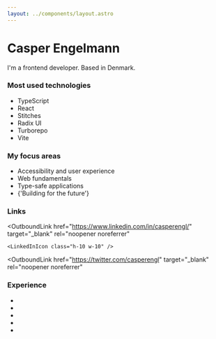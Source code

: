 ```yaml
---
layout: ../components/layout.astro
---
```



# Casper Engelmann

I'm a frontend developer. Based in Denmark.

### Most used technologies

- <OutboundLink href="https://www.typescriptlang.org/">TypeScript</OutboundLink>
- <OutboundLink href="https://reactjs.org/">React</OutboundLink>
- <OutboundLink href="https://stitches.dev/">Stitches</OutboundLink>
- <OutboundLink href="https://www.radix-ui.com/">Radix UI</OutboundLink>
- <OutboundLink href="https://turborepo.org/">Turborepo</OutboundLink>
- <OutboundLink href="https://vitejs.dev/">Vite</OutboundLink>

### My focus areas

- Accessibility and user experience
- Web fundamentals
- Type-safe applications
- <OutboundLink href="https://frontendmastery.com/posts/building-future-facing-frontend-architectures/">
  	{'Building for the future'}
  </OutboundLink>

### Links

<div class="flex flex-wrap gap-2">
<OutboundLink
  href="https://github.com/casperengl/"
  target="_blank"
  rel="noopener noreferrer"
>
  <GithubIcon class="h-10 w-10" />
</OutboundLink>

<OutboundLink
	href="https://www.linkedin.com/in/casperengl/"
	target="_blank"
	rel="noopener noreferrer"
>
	<LinkedInIcon class="h-10 w-10" />
</OutboundLink>

<OutboundLink
  href="https://twitter.com/casperengl"
  target="_blank"
  rel="noopener noreferrer"
>
  <TwitterIcon class="h-10 w-10" />
</OutboundLink>
</div>

### Experience

- <Experience
  	company="Adapt"
  	role="Frontend Developer"
  	startDate="2020-09"
  	endDate="2022-03"
  	link="https://adaptagency.com/"
  />
- <Experience
  	company="Designheroes"
  	role="Fullstack developer"
  	startDate="2019-04"
  	endDate="2019-11"
  	link="https://www.designheroes.dk/"
  />
- <Experience
  	company="Devant"
  	role="Self-employed"
  	startDate="2019-11"
  	endDate="2020-05"
  />
- <Experience
  	company="Miinto"
  	role="Senior Frontend developer"
  	startDate="2022-03"
  	link="https://www.miinto-group.com/"
  />
- <Experience
  	company="Web-Koncept"
  	role="Student Developer"
  	startDate="2017-05"
  	endDate="2019-04"
  	link="https://web-koncept.dk/"
  />
